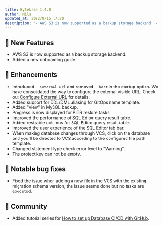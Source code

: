 ```yaml
---
title: Bytebase 1.4.0
author: Mila
updated_at: 2022/9/15 17:20
description: '- AWS S3 is now supported as a backup storage backend. - Added a new onboarding guide. - Introduced `--external-url` and removed `--host` in the startup option.'
---
```


## 🚀 New Features

- AWS S3 is now supported as a backup storage backend.
- Added a new onboarding guide.

## 🎄 Enhancements

- Introduced `--external-url` and removed `--host` in the startup option. We have consolidated the way to configure the external visible URL. Check out [Configure External URL](/get-started/install/external-url) for details.
- Added support for DDL/DML aliasing for GitOps name template.
- Added "view" in MySQL backup.
- Progress is now displayed for PITR restore tasks.
- Improved the performance of SQL Editor query result table.
- Added resizable columns for SQL Editor query result table.
- Improved the user experience of the SQL Editor tab bar.
- When making database changes through VCS, click on the database and you'll be directed to VCS according to the configured file path template.
- Changed statement type check error level to "Warning".
- The project key can not be empty.

## 🐞 Notable bug fixes

- Fixed the issue when adding a new file in the VCS with the existing migration schema version, the issue seems done but no tasks are executed.

## 🎠 Community

- Added tutorial series for [How to set up Database CI/CD with GitHub](/tutorials/gitops-github-workflow/).

<IncludeBlock url="/docs/get-started/install/install-upgrade"></IncludeBlock>
